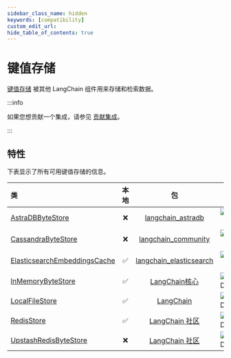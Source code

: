 ```yaml
---
sidebar_class_name: hidden
keywords: [compatibility]
custom_edit_url:
hide_table_of_contents: true
---
```


# 键值存储

[键值存储](/docs/concepts/#key-value-stores) 被其他 LangChain 组件用来存储和检索数据。

:::info

如果您想贡献一个集成，请参见 [贡献集成](/docs/contributing/integrations/)。

:::


## 特性

下表显示了所有可用键值存储的信息。

类|本地|包|下载量
:-|:-:|:-:|:-:
[AstraDBByteStore](https://python.langchain.com/api_reference/astradb/storage/langchain_astradb.storage.AstraDBByteStore.html)|❌|[langchain_astradb](https://python.langchain.com/api_reference/astradb/)|![PyPI - 下载量](https://img.shields.io/pypi/dm/langchain_astradb?style=flat-square&label=%20)
[CassandraByteStore](https://python.langchain.com/api_reference/community/storage/langchain_community.storage.cassandra.CassandraByteStore.html)|❌|[langchain_community](https://python.langchain.com/api_reference/community/)|![PyPI - 下载量](https://img.shields.io/pypi/dm/langchain_community?style=flat-square&label=%20)
[ElasticsearchEmbeddingsCache](https://python.langchain.com/api_reference/elasticsearch/cache/langchain_elasticsearch.cache.ElasticsearchEmbeddingsCache.html)|✅|[langchain_elasticsearch](https://python.langchain.com/api_reference/elasticsearch/)|![PyPI - 下载量](https://img.shields.io/pypi/dm/langchain_elasticsearch?style=flat-square&label=%20)
[InMemoryByteStore](https://python.langchain.com/api_reference/core/stores/langchain_core.stores.InMemoryByteStore.html)|✅|[LangChain核心](https://python.langchain.com/api_reference/core/)|![PyPI - Downloads](https://img.shields.io/pypi/dm/langchain_core?style=flat-square&label=%20)
[LocalFileStore](https://python.langchain.com/api_reference/storage/langchain.storage.file_system.LocalFileStore.html)|✅|[LangChain](https://python.langchain.com/api_reference/langchain/)|![PyPI - Downloads](https://img.shields.io/pypi/dm/langchain?style=flat-square&label=%20)
[RedisStore](https://python.langchain.com/api_reference/community/storage/langchain_community.storage.redis.RedisStore.html)|✅|[LangChain 社区](https://python.langchain.com/api_reference/community/)|![PyPI - Downloads](https://img.shields.io/pypi/dm/langchain_community?style=flat-square&label=%20)
[UpstashRedisByteStore](https://python.langchain.com/api_reference/community/storage/langchain_community.storage.upstash_redis.UpstashRedisByteStore.html)|❌|[LangChain 社区](https://python.langchain.com/api_reference/community/)|![PyPI - Downloads](https://img.shields.io/pypi/dm/langchain_community?style=flat-square&label=%20)

